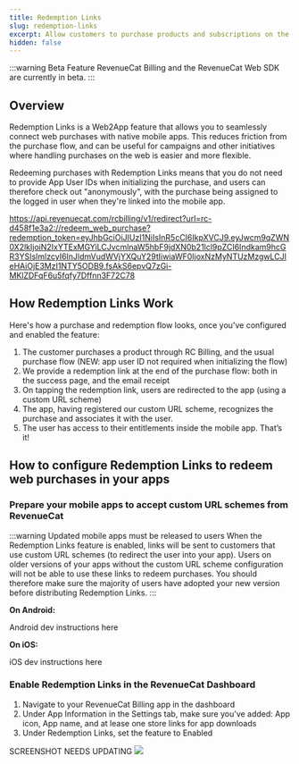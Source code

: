 ```yaml
---
title: Redemption Links
slug: redemption-links
excerpt: Allow customers to purchase products and subscriptions on the web and redeeem them in-app
hidden: false
---
```


:::warning Beta Feature
RevenueCat Billing and the RevenueCat Web SDK are currently in beta.
:::

## Overview
Redemption Links is a Web2App feature that allows you to seamlessly connect web purchases with native mobile apps. This reduces friction from the purchase flow, and can be useful for campaigns and other initiatives where handling purchases on the web is easier and more flexible.

Redeeming purchases with Redemption Links means that you do not need to provide App User IDs when initializing the purchase, and users can therefore check out "anonymously", with the purchase being assigned to the logged in user when they're linked into the mobile app.

https://api.revenuecat.com/rcbilling/v1/redirect?url=rc-d458f1e3a2://redeem_web_purchase?redemption_token=eyJhbGciOiJIUzI1NiIsInR5cCI6IkpXVCJ9.eyJwcm9qZWN0X2lkIjoiN2IxYTExMGYiLCJvcmlnaW5hbF9jdXN0b21lcl9pZCI6Indkam9hcGR3YSIsImlzcyI6InJldmVudWVjYXQuY29tIiwiaWF0IjoxNzMyNTUzMzgwLCJleHAiOjE3MzI1NTY5ODB9.fsAkS6epvQ7zGi-MKlZDFqF6u5fqfy7Dffnn3F72C78

## How Redemption Links Work
Here's how a purchase and redemption flow looks, once you've configured and enabled the feature:

1. The customer purchases a product through RC Billing, and the usual purchase flow (NEW: app user ID not required when initializing the flow)
1. We provide a redemption link at the end of the purchase flow: both in the success page, and the email receipt
1. On tapping the redemption link, users are redirected to the app (using a custom URL scheme)
1. The app, having registered our custom URL scheme, recognizes the purchase and associates it with the user.
1. The user has access to their entitlements inside the mobile app. That’s it!


## How to configure Redemption Links to redeem web purchases in your apps

### Prepare your mobile apps to accept custom URL schemes from RevenueCat

:::warning Updated mobile apps must be released to users
When the Redemption Links feature is enabled, links will be sent to customers that use custom URL schemes (to redirect the user into your app). Users on older versions of your apps without the custom URL scheme configuration will not be able to use these links to redeem purchases. You should therefore make sure the majority of users have adopted your new version before distributing Redemption Links.
:::

**On Android:**

Android dev instructions here

**On iOS:**

iOS dev instructions here


### Enable Redemption Links in the RevenueCat Dashboard

1. Navigate to your RevenueCat Billing app in the dashboard
2. Under App Information in the Settings tab, make sure you've added: App icon, App name, and at lease one store links for app downloads
3. Under Redemption Links, set the feature to Enabled

SCREENSHOT NEEDS UPDATING
![](/images/rc-billing/redemption-links-configure.png)

